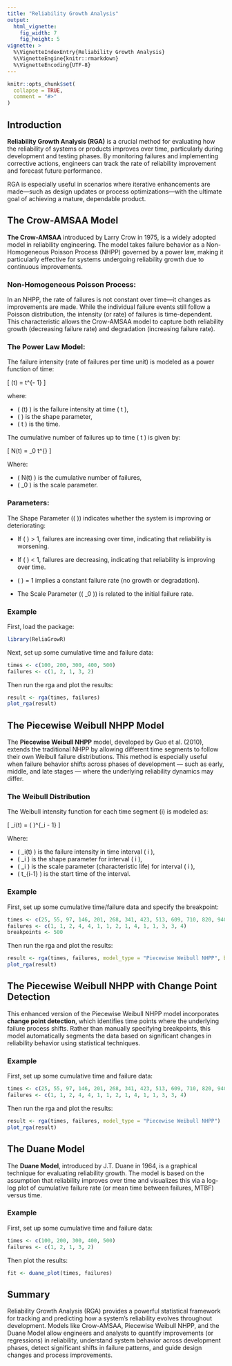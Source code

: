 ```yaml
---
title: "Reliability Growth Analysis"
output:
  html_vignette:
    fig_width: 7
    fig_height: 5
vignette: >
  %\VignetteIndexEntry{Reliability Growth Analysis}
  %\VignetteEngine{knitr::rmarkdown}
  %\VignetteEncoding{UTF-8}
---
```


```r
knitr::opts_chunk$set(
  collapse = TRUE,
  comment = "#>"
)
```

## Introduction

**Reliability Growth Analysis (RGA)** is a crucial method for evaluating how the reliability of systems or products improves over time, particularly during development and testing phases. By monitoring failures and implementing corrective actions, engineers can track the rate of reliability improvement and forecast future performance.

RGA is especially useful in scenarios where iterative enhancements are made—such as design updates or process optimizations—with the ultimate goal of achieving a mature, dependable product.

## The Crow-AMSAA Model

**The Crow-AMSAA** introduced by Larry Crow in 1975, is a widely adopted model in reliability engineering. The model takes failure behavior as a Non-Homogeneous Poisson Process (NHPP) governed by a power law, making it particularly effective for systems undergoing reliability growth due to continuous improvements.

### Non-Homogeneous Poisson Process:

In an NHPP, the rate of failures is not constant over time—it changes as improvements are made. While the individual failure events still follow a Poisson distribution, the intensity (or rate) of failures is time-dependent. This characteristic allows the Crow-AMSAA model to capture both reliability growth (decreasing failure rate) and degradation (increasing failure rate). 

### The Power Law Model:

The failure intensity (rate of failures per time unit) is modeled as a power function of time:

\[
\lambda(t) = \beta \cdot t^{\beta - 1}
\]
 
where:

* \( \lambda(t) \) is the failure intensity at time \( t \),
* \( \beta \) is the shape parameter,
* \( t \) is the time.

The cumulative number of failures up to time \( t \) is given by:

\[
N(t) = \lambda_0 \cdot t^{\beta}
\]

Where:

* \( N(t) \) is the cumulative number of failures,
* \( \lambda_0 \) is the scale parameter.

### Parameters:

The Shape Parameter (\( \beta \)) indicates whether the system is improving or deteriorating:

* If \( \beta \) > 1, failures are increasing over time, indicating that reliability is worsening.

* If \( \beta \) < 1, failures are decreasing, indicating that reliability is improving over time.

* \( \beta \) = 1 implies a constant failure rate (no growth or degradation).

* The Scale Parameter (\( \lambda_0 \)) is related to the initial failure rate.

### Example

First, load the package:
```r
library(ReliaGrowR)
```

Next, set up some cumulative time and failure data:
```r
times <- c(100, 200, 300, 400, 500)
failures <- c(1, 2, 1, 3, 2)
```

Then run the rga and plot the results:
```r
result <- rga(times, failures)
plot_rga(result)
```

## The Piecewise Weibull NHPP Model

The **Piecewise Weibull NHPP** model, developed by Guo et al. (2010), extends the traditional NHPP by allowing different time segments to follow their own Weibull failure distributions. This method is especially useful when failure behavior shifts across phases of development — such as early, middle, and late stages — where the underlying reliability dynamics may differ.

### The Weibull Distribution

The Weibull intensity function for each time segment \(i\) is modeled as:

\[
\lambda_i(t) = \frac{\beta_i}{\eta_i} \left( \frac{t - t_{i-1}}{\eta_i} \right)^{\beta_i - 1}
\]

Where:

* \( \lambda_i(t) \) is the failure intensity in time interval \( i \),
* \( \beta_i \) is the shape parameter for interval \( i \),
* \( \eta_i \) is the scale parameter (characteristic life) for interval \( i \),
* \( t_{i-1} \) is the start time of the interval.

### Example

First, set up some cumulative time/failure data and specify the breakpoint:
```r
times <- c(25, 55, 97, 146, 201, 268, 341, 423, 513, 609, 710, 820, 940, 1072, 1217)
failures <- c(1, 1, 2, 4, 4, 1, 1, 2, 1, 4, 1, 1, 3, 3, 4)
breakpoints <- 500
```

Then run the rga and plot the results:
```r
result <- rga(times, failures, model_type = "Piecewise Weibull NHPP", breakpoints = breakpoints)
plot_rga(result)
```

## The Piecewise Weibull NHPP with Change Point Detection

This enhanced version of the Piecewise Weibull NHPP model incorporates **change point detection**, which identifies time points where the underlying failure process shifts. Rather than manually specifying breakpoints, this model automatically segments the data based on significant changes in reliability behavior using statistical techniques.

### Example

First, set up some cumulative time and failure data:
```r
times <- c(25, 55, 97, 146, 201, 268, 341, 423, 513, 609, 710, 820, 940, 1072, 1217)
failures <- c(1, 1, 2, 4, 4, 1, 1, 2, 1, 4, 1, 1, 3, 3, 4)
```

Then run the rga and plot the results:
```r
result <- rga(times, failures, model_type = "Piecewise Weibull NHPP")
plot_rga(result)
```

## The Duane Model

The **Duane Model**, introduced by J.T. Duane in 1964, is a graphical technique for evaluating reliability growth. The model is based on the assumption that reliability improves over time and visualizes this via a log-log plot of cumulative failure rate (or mean time between failures, MTBF) versus time.

### Example

First, set up some cumulative time and failure data:
```r
times <- c(100, 200, 300, 400, 500)
failures <- c(1, 2, 1, 3, 2)
```

Then plot the results:
```r
fit <- duane_plot(times, failures)
```

## Summary 

Reliability Growth Analysis (RGA) provides a powerful statistical framework for tracking and predicting how a system's reliability evolves throughout development. Models like Crow-AMSAA, Piecewise Weibull NHPP, and the Duane Model allow engineers and analysts to quantify improvements (or regressions) in reliability, understand system behavior across development phases, detect significant shifts in failure patterns, and guide design changes and process improvements.
